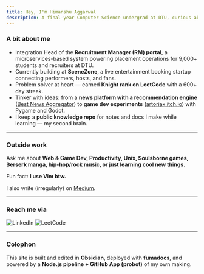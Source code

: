 ```yaml
---
title: Hey, I'm Himanshu Aggarwal
description: A final-year Computer Science undergrad at DTU, curious about how things work and how to make them better.
---
```




### A bit about me

- Integration Head of the **Recruitment Manager (RM) portal**, a microservices-based system powering placement operations for 9,000+ students and recruiters at DTU.  
- Currently building at **SceneZone**, a live entertainment booking startup connecting performers, hosts, and fans.  
- Problem solver at heart — earned **Knight rank on LeetCode** with a 600+ day streak.  
- Tinker with ideas: from a **news platform with a recommendation engine** ([Best News Aggregator](https://best-news-aggregator.vercel.app/)) to **game dev experiments** ([artoriax.itch.io](https://artoriax.itch.io/)) with Pygame and Godot.  
- I keep a **public knowledge repo** for notes and docs I make while learning — my second brain.  

---

### Outside work  

Ask me about **Web & Game Dev, Productivity, Unix, Soulsborne games, Berserk manga, hip-hop/rock music, or just learning cool new things.**  

Fun fact: **I use Vim btw.**  

I also write (irregularly) on [Medium](https://medium.com/@himanshu86400).  

---

### Reach me via

<div className='flex gap-8'>
    <DynamicLink href="https://linkedin.com/in/himanshu-aggarwal-7b7080201">
        <img src="https://raw.githubusercontent.com/rahuldkjain/github-profile-readme-generator/master/src/images/icons/Social/linked-in-alt.svg" alt="LinkedIn" height= {30} width= {40} />
    </DynamicLink>
    <DynamicLink href="https://www.leetcode.com/himanshu86400">
        <img src="https://raw.githubusercontent.com/rahuldkjain/github-profile-readme-generator/master/src/images/icons/Social/leet-code.svg" alt="LeetCode" height= {25} width= {35} />
    </DynamicLink>
</div>

---

### Colophon  

This site is built and edited in **Obsidian**, deployed with **fumadocs**, and powered by a **Node.js pipeline + GitHub App (probot)** of my own making.  
